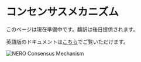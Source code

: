 # コンセンサスメカニズム

このページは現在準備中です。翻訳は後日提供されます。

英語版のドキュメントは[こちら](/en/core-concepts/consensus-mechanism)でご覧いただけます。

<div className="flex justify-center my-8">
  <img src="/assets/consensus-diagram.png" alt="NERO Consensus Mechanism" className="rounded-lg shadow-md max-w-full" />
</div> 